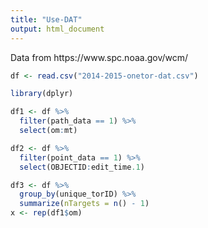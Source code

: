 ```yaml
---
title: "Use-DAT"
output: html_document
---
```


Data from https://www.spc.noaa.gov/wcm/

```r
df <- read.csv("2014-2015-onetor-dat.csv")
```

```r
library(dplyr)

df1 <- df %>%
  filter(path_data == 1) %>%
  select(om:mt)

df2 <- df %>%
  filter(point_data == 1) %>%
  select(OBJECTID:edit_time.1)

df3 <- df %>%
  group_by(unique_torID) %>%
  summarize(nTargets = n() - 1)
x <- rep(df1$om)
```